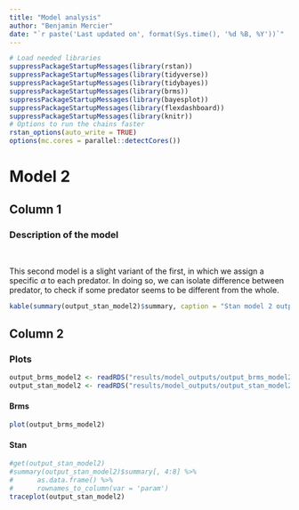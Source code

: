 ```yaml
---
title: "Model analysis"
author: "Benjamin Mercier"
date: "`r paste('Last updated on', format(Sys.time(), '%d %B, %Y'))`"
---
```


```r
# Load needed libraries
suppressPackageStartupMessages(library(rstan))
suppressPackageStartupMessages(library(tidyverse))
suppressPackageStartupMessages(library(tidybayes))
suppressPackageStartupMessages(library(brms))
suppressPackageStartupMessages(library(bayesplot))
suppressPackageStartupMessages(library(flexdashboard))
suppressPackageStartupMessages(library(knitr))
# Options to run the chains faster
rstan_options(auto_write = TRUE)
options(mc.cores = parallel::detectCores())
```


# Model 2
Column 1
--------------------------------------------------
### Description of the model
<br>

This second model is a slight variant of the first, in which we assign a specific $\alpha$ to each predator. In doing so, we can isolate difference between predator, to check if some predator seems to be different from the whole.

\begin{align}
F_{ij}^{real} &= \alpha_{j} * B_i * \frac{B_j}{M_j}
\end{align}

```r
kable(summary(output_stan_model2)$summary, caption = "Stan model 2 output")
```

Column 2
--------------------------------------------------
### Plots

```r
output_brms_model2 <- readRDS("results/model_outputs/output_brms_model2.RDS")
output_stan_model2 <- readRDS("results/model_outputs/output_stan_model2.RDS")
```

#### **Brms**

```r
plot(output_brms_model2)
```

#### **Stan**

```r
#get(output_stan_model2)
#summary(output_stan_model2)$summary[, 4:8] %>%
#      as.data.frame() %>%
#      rownames_to_column(var = 'param')
traceplot(output_stan_model2)
```